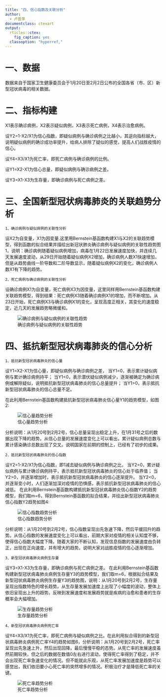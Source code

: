 ---
title: "四、信心指数及关联分析"
author:
  - 卢晋萍
documentclass: ctexart
output:
  rticles::ctex:
    fig_caption: yes
  classoption: "hyperref,"
---
# 一、数据

数据来自于国家卫生健康委员会于1月20日至2月2日公布的全国各省（市、区）新型冠状病毒的相关数据。

# 二、指标构建

X1表示确诊病例，X2表示疑似病例，X3表示死亡病例，X4表示治愈病例。

设Y2=1-X2/X1为信心指数，即疑似病例与确诊病例之比越小，其逆向指标越大，说明疑似病例的确诊成功率提升，给病人排除了疑似的感觉，提高人们战胜疫情的信心。

设Y4=X3/X1为死亡率，即死亡病例与确诊病例的比例。

设Y1=X2-X1为信心总量，即疑似病例与确诊病例之差。

设Y3=X1-X3为生存量，即确诊病例与死亡病例之差。

# 三、全国新型冠状病毒肺炎的关联趋势分析

    1、确诊病例与疑似病例的关联性分析
    
   设X2为自变量，X1为因变量.这里用Bernstein基函数构建X1与X2的关联趋势模型，得到函数的拟合结果并描绘出新冠状肺炎确诊病例与疑似病例的关联性趋势图1，说明：确诊病例随着疑似病例增加，病毒在1月22日发展速度加快，并连续几天发展速度波动，从29日开始随着疑似病例X2增加，确诊病例人数X1快速增加，但是从趋势曲线一阶导数和二阶导数显示，随着疑似病例X2的变化，确诊病例人数X1有下降的趋势。
   
    2、死亡病例与确诊病例的关联性分析
   
   设确诊病例X1为自变量，死亡病例X3为因变量，这里同样用Bernstein基函数构建关联趋势模型，得到结果：死亡病例X3随着确诊病例X1的增加，而不断增加。从23日开始，死亡病例X3与确诊病例X1的变化，呈现高度正相关，其变化的速度稳定，近几天的发展趋势略微缓和。
 
![确诊病例与疑似病例的关联性趋势](D:\1)    

# 四、抵抗新型冠状病毒肺炎的信心分析

    1、抵抗新型冠状病毒肺炎的信心量
   
   设Y1=X2-X1为信心量，即疑似病例与确诊病例之差，
   当Y1=0，表示累计疑似病例与累计确诊病例持平；
   当Y1<0，表示潜伏疑似病例减少，逐渐被确定为确诊病例或解除疑似，说明抵抗新型冠状病毒肺炎的信心总量提升；
   当Y1>0，表示抵抗新型冠状病毒肺炎的信心总量不足。
     
   在此利用Bernstein基函数构建抵抗新型冠状病毒肺炎信心量Y1的趋势模型，如图2:
   
  ![信心量趋势分析](D:\2) 

   分析说明：从1月20号到2月2号，信心总量呈现出稳定上升，在1月31号之后的数据出现下降的趋势。从信心总量的发展速度变化上可以看出，累计疑似病例总数与累计感染确诊总数出现了交叉。说明国家在前期的控制上，已经有了初步的成果。
   
    2、抵抗新型冠状病毒肺炎的信心指数
   
   设Y2=1-X2/X1为信心指数，即1减去疑似病例与确诊病例之比，
   当Y2=0，累计疑似病例与累计确诊病例持平，表示抵抗新型冠状病毒肺炎的信心处于临界值；
   当Y2>0，并逐渐增加时，表示抵抗新型冠状病毒肺炎的信心逐渐提升。
   当Y2<0，并逐渐变小时，人们逐渐加深对疫情的恐惧感，表示抵抗新型冠状病毒肺炎的信心减低。
    在此利用Bernstein基函数构建抵抗新型冠状病毒肺炎信心指数Y2的趋势模型，我们取m=6，得到Bernstein基函数的拟合结果，并绘出新型冠状病毒肺炎信心指数Y2趋势如图4:

![信心指数趋势分析](D:\3) 

   分析说明：从1月20号到2月2号，信心指数呈现出先急速下降，然后平缓回升的趋势。从信心指数的发展速度变化上可以看出，前期大家对疫情的相关认知度不够，使得信心指数大幅度下降。随着大家的不断认知，发现信息指数的发展速度由负转正，出现在正向速度，并有增大的趋势。说明大家对战胜疫情的信心逐渐增加。
    
    3、新型冠状病毒肺炎病例生存量
    
   设Y3=X1-X3为生存量，即确诊病例与死亡病例之差。
   在此利用Bernstein基函数构建新型冠状病毒肺炎病例生存量Y3的趋势模型，我们取m=6，根据拟合结果及新型冠状病毒肺炎病例生存量Y3的趋势图，说明：从1月20号到2月2号，生存量呈现出指数特色的增长趋势。从生存量发展加速度上出现了小幅度的波动，整体上依旧呈现出上升的趋势。反映到发展速度和发展趋势就是疾病的治愈和患者的生存概率会大幅增加。
      
![生存量趋势分析](D:\4)   

    4、新型冠状病毒肺炎病例死亡率
   
   设Y4=X3/X1为死亡率，即死亡病例与疑似病例之比。在此利用拟合得到的新型冠状病毒肺炎病例死亡率Y4的趋势如图6，分析说明：从1月20号到2月2号，死亡率呈现出先急速上升，然后出现回降，最后慢慢平稳的态势。从死亡率的发展速度虽然前期较快，但之后的数据在数值0左右进行波动，使得死亡率得到了稳定，并不会出现死亡率急速变化的情况。但不能就此乐观，从死亡率发展加速度是趋势可以感觉出，我们依旧要小心死亡率的突然增多的情况。积极治疗才是降低死亡率的关键。
    
![死亡率趋势分析](D:\5)

   



